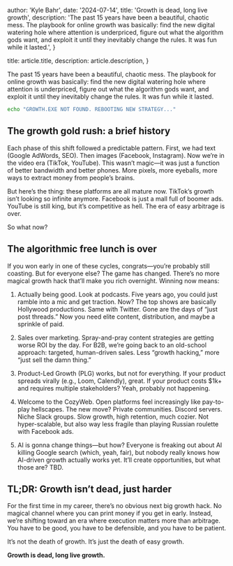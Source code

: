 
  author: 'Kyle Bahr',
  date: '2024-07-14',
  title: 'Growth is dead, long live growth',
  description:
    'The past 15 years have been a beautiful, chaotic mess. The playbook for online growth was basically: find the new digital watering hole where attention is underpriced, figure out what the algorithm gods want, and exploit it until they inevitably change the rules. It was fun while it lasted.',
}

  title: article.title,
  description: article.description,
}


The past 15 years have been a beautiful, chaotic mess. The playbook for online growth was basically: find the new digital watering hole where attention is underpriced, figure out what the algorithm gods want, and exploit it until they inevitably change the rules. It was fun while it lasted.

```bash
echo "GROWTH.EXE NOT FOUND. REBOOTING NEW STRATEGY..."
```

## The growth gold rush: a brief history

Each phase of this shift followed a predictable pattern. First, we had text (Google AdWords, SEO). Then images (Facebook, Instagram). Now we’re in the video era (TikTok, YouTube). This wasn’t magic—it was just a function of better bandwidth and better phones. More pixels, more eyeballs, more ways to extract money from people’s brains.

But here’s the thing: these platforms are all mature now. TikTok’s growth isn’t looking so infinite anymore. Facebook is just a mall full of boomer ads. YouTube is still king, but it’s competitive as hell. The era of easy arbitrage is over.

So what now?

## The algorithmic free lunch is over

If you won early in one of these cycles, congrats—you’re probably still coasting. But for everyone else? The game has changed. There’s no more magical growth hack that’ll make you rich overnight. Winning now means:

1. Actually being good. Look at podcasts. Five years ago, you could just ramble into a mic and get traction. Now? The top shows are basically Hollywood productions. Same with Twitter. Gone are the days of “just post threads.” Now you need elite content, distribution, and maybe a sprinkle of paid.

2. Sales over marketing. Spray-and-pray content strategies are getting worse ROI by the day. For B2B, we’re going back to an old-school approach: targeted, human-driven sales. Less “growth hacking,” more “just sell the damn thing.”

3. Product-Led Growth (PLG) works, but not for everything. If your product spreads virally (e.g., Loom, Calendly), great. If your product costs $1k+ and requires multiple stakeholders? Yeah, probably not happening.

4. Welcome to the CozyWeb. Open platforms feel increasingly like pay-to-play hellscapes. The new move? Private communities. Discord servers. Niche Slack groups. Slow growth, high retention, much cozier. Not hyper-scalable, but also way less fragile than playing Russian roulette with Facebook ads.

5. AI is gonna change things—but how? Everyone is freaking out about AI killing Google search (which, yeah, fair), but nobody really knows how AI-driven growth actually works yet. It’ll create opportunities, but what those are? TBD.

## TL;DR: Growth isn’t dead, just harder

For the first time in my career, there’s no obvious next big growth hack. No magical channel where you can print money if you get in early. Instead, we’re shifting toward an era where execution matters more than arbitrage. You have to be good, you have to be defensible, and you have to be patient.

It’s not the death of growth. It’s just the death of easy growth.

**Growth is dead, long live growth.**
